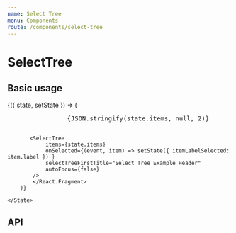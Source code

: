 ---
name: Select Tree
menu: Components
route: /components/select-tree
---



# SelectTree

## Basic usage

<Playground>
    <State initial={{
        items: selectTreeItems,
    }}>
        {({ state, setState }) => (
            <React.Fragment>
            <pre style={{ maxHeight: '135px', overflowX: 'auto' }}>
                {JSON.stringify(state.items, null, 2)}
            </pre>

           <SelectTree
                items={state.items}
                onSelected={(event, item) => setState({ itemLabelSelected: item.label }) }
                selectTreeFirstTitle="Select Tree Example Header"
                autoFocus={false}
            />
            </React.Fragment>
        )}

    </State>

</Playground>

## API

<Props of={SelectTree} />
